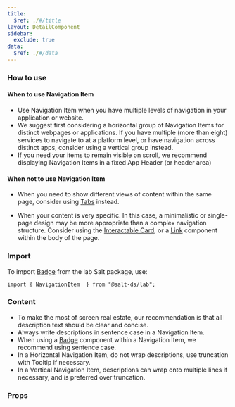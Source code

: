 ```yaml
---
title:
  $ref: ./#/title
layout: DetailComponent
sidebar:
  exclude: true
data:
  $ref: ./#/data
---
```


### How to use

#### When to use Navigation Item

- Use Navigation Item when you have multiple levels of navigation in your application or website.
- We suggest first considering a horizontal group of Navigation Items for distinct webpages or applications. If you have multiple (more than eight) services to navigate to at a platform level, or have navigation across distinct apps, consider using a vertical group instead.
- If you need your items to remain visible on scroll, we recommend displaying Navigation Items in a fixed App Header (or header area)

#### When not to use Navigation Item

- When you need to show different views of content within the same page, consider using [Tabs](?path=/docs/documentation-lab-tabs--page) instead.

- When your content is very specific. In this case, a minimalistic or single-page design may be more appropriate than a complex navigation structure. Consider using the [Interactable Card](?path=/docs/documentation-core-card--page), or a [Link](?path=/docs/documentation-core-link--page) component within the body of the page.

### Import

To import [Badge](?path=/docs/documentation-lab-badge--page) from the lab Salt package, use:

```
import { NavigationItem  } from "@salt-ds/lab";
```

### Content

- To make the most of screen real estate, our recommendation is that all description text should be clear and concise.
- Always write descriptions in sentence case in a Navigation Item.
- When using a [Badge](?path=/docs/documentation-lab-badge--page) component within a Navigation Item, we recommend using sentence case.
- In a Horizontal Navigation Item, do not wrap descriptions, use truncation with Tooltip if necessary.
- In a Vertical Navigation Item, descriptions can wrap onto multiple lines if necessary, and is preferred over truncation.

### Props

<PropsTable componentName="NavigationItem"/>
